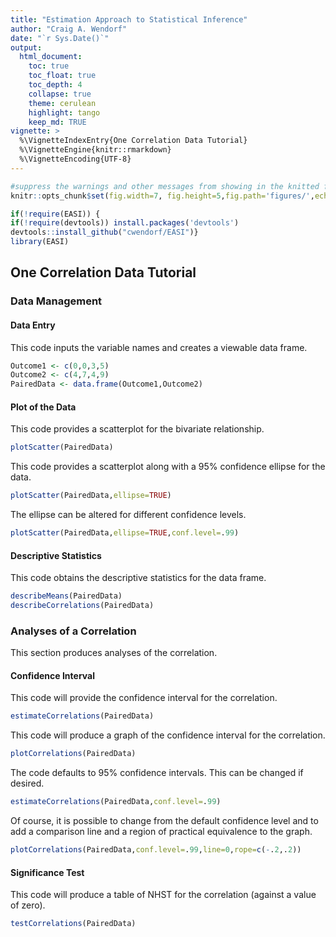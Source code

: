```yaml
---
title: "Estimation Approach to Statistical Inference"
author: "Craig A. Wendorf"
date: "`r Sys.Date()`"
output:
  html_document:
    toc: true
    toc_float: true
    toc_depth: 4
    collapse: true
    theme: cerulean
    highlight: tango
    keep_md: TRUE
vignette: >
  %\VignetteIndexEntry{One Correlation Data Tutorial}
  %\VignetteEngine{knitr::rmarkdown}
  %\VignetteEncoding{UTF-8}
---
```


```r
#suppress the warnings and other messages from showing in the knitted file.
knitr::opts_chunk$set(fig.width=7, fig.height=5,fig.path='figures/',echo=TRUE,warning=FALSE,message=FALSE)
```

```r
if(!require(EASI)) {
if(!require(devtools)) install.packages('devtools')
devtools::install_github("cwendorf/EASI")}
library(EASI)
```

## One Correlation Data Tutorial

### Data Management

#### Data Entry

This code inputs the variable names and creates a viewable data frame.
```r
Outcome1 <- c(0,0,3,5)
Outcome2 <- c(4,7,4,9)
PairedData <- data.frame(Outcome1,Outcome2)
```

#### Plot of the Data

This code provides a scatterplot for the bivariate relationship.
```r
plotScatter(PairedData)
```

This code provides a scatterplot along with a 95% confidence ellipse for the data.
```r
plotScatter(PairedData,ellipse=TRUE)
```

The ellipse can be altered for different confidence levels.
```r
plotScatter(PairedData,ellipse=TRUE,conf.level=.99)
```

#### Descriptive Statistics

This code obtains the descriptive statistics for the data frame.
```r
describeMeans(PairedData)
describeCorrelations(PairedData)
```

### Analyses of a Correlation

This section produces analyses of the correlation.

#### Confidence Interval

This code will provide the confidence interval for the correlation.
```r
estimateCorrelations(PairedData)
```

This code will produce a graph of the confidence interval for the correlation.
```r
plotCorrelations(PairedData)
```

The code defaults to 95% confidence intervals. This can be changed if desired.
```r
estimateCorrelations(PairedData,conf.level=.99)
```

Of course, it is possible to change from the default confidence level and to add a comparison line and a region of practical equivalence to the graph.
```r
plotCorrelations(PairedData,conf.level=.99,line=0,rope=c(-.2,.2))
```

#### Significance Test

This code will produce a table of NHST for the correlation (against a value of zero).
```r
testCorrelations(PairedData)
```
